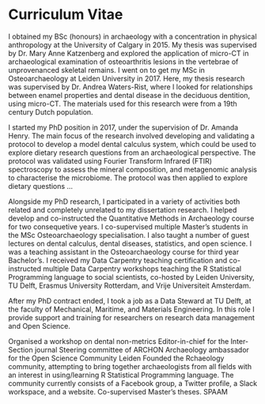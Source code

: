 <!-- A brief curriculum vitae of the author is included at the end of the dissertation. This curriculum vitae should specify the following: 
a. Date of birth b. Place of birth 
c. The period during which the candidate followed his/her pre-university education or its equivalent and the relevant institution 
d. Any qualifications pertaining to the diplomas obtained 
e. Details of professional activities following the completion of the candidate’s academic education, and 
f. If appropriate, the institute at which the PhD research was conducted. -->
# Curriculum Vitae {-}

I obtained my BSc (honours) in archaeology with a concentration in physical 
anthropology at the University of Calgary in 2015. My thesis was supervised 
by Dr. Mary Anne Katzenberg and explored the application of micro-CT in 
archaeological examination of osteoarthritis lesions in the vertebrae of 
unprovenanced skeletal remains. I went on to get my MSc in Osteoarchaeology at
Leiden University in 2017. Here, my thesis research was supervised by Dr. Andrea
Waters-Rist, where I looked for relationships between enamel properties and dental 
disease in the deciduous dentition, using micro-CT. The materials used for this
research were from a 19th century Dutch population.

I started my PhD position in 2017, under the supervision of Dr. Amanda Henry. 
The main focus of the research involved developing and validating a protocol 
to develop a model dental calculus system, which could be used to explore 
dietary research questions from an archaeological perspective. The protocol was
validated using Fourier Transform Infrared (FTIR) spectroscopy to assess the 
mineral composition, and metagenomic analysis to characterise the microbiome.
The protocol was then applied to explore dietary questions ...

Alongside my PhD research, I participated in a variety of activities both related
and completely unrelated to my dissertation research. I helped develop and 
co-instructed the Quantitative Methods in Archaeology course for two consequetive
years. I co-supervised multiple Master's students in the MSc Osteoarchaeology
specialisation.
I also taught a number of guest lectures on dental calculus, dental diseases, 
statistics, and open science. I was a teaching assistant in the Osteoarchaeology 
course for third year Bachelor's. I received my Data Carpentry teaching certification
and co-instructed multiple Data Carpentry workshops teaching the R Statistical 
Programming language to social scientists,
co-hosted by Leiden University, TU Delft, Erasmus University Rotterdam, and
Vrije Universiteit Amsterdam.

After my PhD contract ended, I took a job as a Data Steward at TU Delft, at the
faculty of Mechanical, Maritime, and Materials Engineering. In this role I provide
support and training for researchers on research data management and Open Science.

Organised a workshop on dental non-metrics
Editor-in-chief for the Inter-Section journal
Steering committee of ARCHON
Archaeology ambassador for the Open Science Community Leiden
Founded the Rchaeology community, attempting to bring together 
archaeologists from all fields with an interest in using/learning 
R Statistical Programming language. The community currently consists of a 
Facebook group, a Twitter profile, a Slack workspace, and a website.
Co-supervised Master's theses.
SPAAM
<!-- guest lectures -->
<!-- teaching assitant -->
<!-- co-instructor -->
<!-- host/help workshops -->
